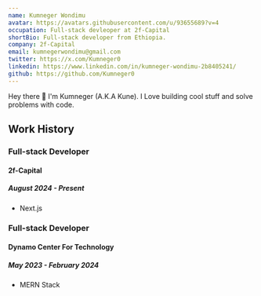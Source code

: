 ```yaml
---
name: Kumneger Wondimu
avatar: https://avatars.githubusercontent.com/u/93655689?v=4
occupation: Full-stack devleoper at 2f-Capital
shortBio: Full-stack developer from Ethiopia.
company: 2f-Capital
email: kumnegerwondimu@gmail.com
twitter: https://x.com/Kumneger0
linkedin: https://www.linkedin.com/in/kumneger-wondimu-2b8405241/
github: https://github.com/Kumneger0
---
```


Hey there 👋 I'm Kumneger (A.K.A Kune).
I Love building cool stuff and solve problems with code.

## Work History

### Full-stack Developer

#### 2f-Capital

##### August 2024 - Present

- Next.js

### Full-stack Developer

#### Dynamo Center For Technology

##### May 2023 - February 2024

- MERN Stack
